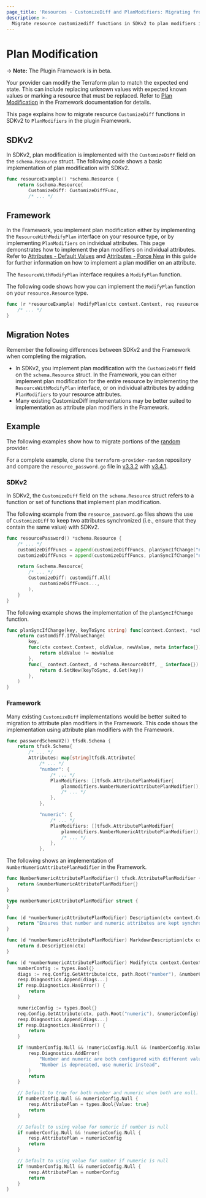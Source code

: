 ```yaml
---
page_title: 'Resources - CustomizeDiff and PlanModifiers: Migrating from SDKv2 to the Framework'
description: >-
  Migrate resource customizediff functions in SDKv2 to plan modifiers in the plugin Framework.
---
```


# Plan Modification

-> **Note:** The Plugin Framework is in beta.

Your provider can modify the Terraform plan to match the expected end state. This can include replacing unknown values
with expected known values or marking a resource that must be replaced. Refer to
[Plan Modification](/plugin/framework/resources/plan-modification) in the Framework documentation for details.

This page explains how to migrate resource `CustomizeDiff` functions in SDKv2 to `PlanModifiers` in the plugin
Framework.

## SDKv2
In SDKv2, plan modification is implemented with the `CustomizeDiff` field on the `schema.Resource` struct. The following
code shows a basic implementation of plan modification with SDKv2.

```go
func resourceExample() *schema.Resource {
    return &schema.Resource{
        CustomizeDiff: CustomizeDiffFunc,
        /* ... */
```

## Framework

In the Framework, you implement plan modification either by implementing the  `ResourceWithModifyPlan` interface on your
resource type, or by implementing `PlanModifiers` on individual attributes. This page demonstrates how to implement the
plan modifiers on individual attributes. Refer to
[Attributes - Default Values](/plugin/framework/migrating/attributes#default-values) and
[Attributes - Force New](/plugin/framework/migrating/attributes#force-new) in this guide for further information on how
to implement a plan modifier on an attribute.

The `ResourceWithModifyPlan` interface requires a `ModifyPlan` function.

The following code shows how you can implement the `ModifyPlan` function on your `resource.Resource` type.

```go
func (r *resourceExample) ModifyPlan(ctx context.Context, req resource.ModifyPlanRequest, resp *resource.ModifyPlanResponse) {
    /* ... */
}
```
## Migration Notes
Remember the following differences between SDKv2 and the Framework when completing the migration.

- In SDKv2, you implement plan modification with the `CustomizeDiff` field on the `schema.Resource` struct. In the
Framework, you can either implement plan modification for the entire resource by implementing the
`ResourceWithModifyPlan` interface, or on individual attributes by adding `PlanModifiers` to your resource attributes.
- Many existing CustomizeDiff implementations may be better suited to implementation as attribute plan modifiers in the
Framework.

## Example

The following examples show how to migrate portions of the
[random](https://github.com/hashicorp/terraform-provider-random) provider.

For a complete example, clone the
`terraform-provider-random` repository and compare the `resource_password.go` file in
[v3.3.2](https://github.com/hashicorp/terraform-provider-random/blob/v3.3.2/internal/provider/resource_password.go)
with [v3.4.1](https://github.com/hashicorp/terraform-provider-random/blob/v3.4.1/internal/provider/resource_password.go).

### SDKv2

In SDKv2, the `CustomizeDiff` field on the `schema.Resource` struct refers to a function or set of functions that
implement plan modification.

The following example from the `resource_password.go` files shows the use of `CustomizeDiff` to keep two attributes
synchronized (i.e., ensure that they contain the same value) with SDKv2.

```go
func resourcePassword() *schema.Resource {
    /* ... */
    customizeDiffFuncs = append(customizeDiffFuncs, planSyncIfChange("number", "numeric"))
    customizeDiffFuncs = append(customizeDiffFuncs, planSyncIfChange("numeric", "number"))

    return &schema.Resource{
        /* ... */
        CustomizeDiff: customdiff.All(
            customizeDiffFuncs...,
        ),
    }
}
```

The following example shows the implementation of the `planSyncIfChange` function.

```go
func planSyncIfChange(key, keyToSync string) func(context.Context, *schema.ResourceDiff, interface{}) error {
    return customdiff.IfValueChange(
        key,
        func(ctx context.Context, oldValue, newValue, meta interface{}) bool {
            return oldValue != newValue
        },
        func(_ context.Context, d *schema.ResourceDiff, _ interface{}) error {
            return d.SetNew(keyToSync, d.Get(key))
        },
    )
}
```

### Framework

Many existing `CustomizeDiff` implementations would be better suited to migration to attribute plan modifiers in the
Framework. This code shows the implementation using attribute plan modifiers with the Framework.

```go
func passwordSchemaV2() tfsdk.Schema {
    return tfsdk.Schema{
        /* ... */
        Attributes: map[string]tfsdk.Attribute{
            /* ... */
            "number": {
                /* ... */
                PlanModifiers: []tfsdk.AttributePlanModifier{
                    planmodifiers.NumberNumericAttributePlanModifier(),
                    /* ... */
                },
            },

            "numeric": {
                /* ... */
                PlanModifiers: []tfsdk.AttributePlanModifier{
                    planmodifiers.NumberNumericAttributePlanModifier(),
                    /* ... */
                },
            },
```

The following shows an implementation of `NumberNumericAttributePlanModifier` in the Framework.

```go
func NumberNumericAttributePlanModifier() tfsdk.AttributePlanModifier {
    return &numberNumericAttributePlanModifier{}
}

type numberNumericAttributePlanModifier struct {
}

func (d *numberNumericAttributePlanModifier) Description(ctx context.Context) string {
    return "Ensures that number and numeric attributes are kept synchronised."
}

func (d *numberNumericAttributePlanModifier) MarkdownDescription(ctx context.Context) string {
    return d.Description(ctx)
}

func (d *numberNumericAttributePlanModifier) Modify(ctx context.Context, req tfsdk.ModifyAttributePlanRequest, resp *tfsdk.ModifyAttributePlanResponse) {
    numberConfig := types.Bool{}
    diags := req.Config.GetAttribute(ctx, path.Root("number"), &numberConfig)
    resp.Diagnostics.Append(diags...)
    if resp.Diagnostics.HasError() {
        return
    }

    numericConfig := types.Bool{}
    req.Config.GetAttribute(ctx, path.Root("numeric"), &numericConfig)
    resp.Diagnostics.Append(diags...)
    if resp.Diagnostics.HasError() {
        return
    }

	if !numberConfig.Null && !numericConfig.Null && (numberConfig.Value != numericConfig.Value) {
		resp.Diagnostics.AddError(
			"Number and numeric are both configured with different values",
			"Number is deprecated, use numeric instead",
		)
		return
	}

    // Default to true for both number and numeric when both are null.
    if numberConfig.Null && numericConfig.Null {
        resp.AttributePlan = types.Bool{Value: true}
        return
    }

    // Default to using value for numeric if number is null
    if numberConfig.Null && !numericConfig.Null {
        resp.AttributePlan = numericConfig
        return
    }

    // Default to using value for number if numeric is null
    if !numberConfig.Null && numericConfig.Null {
        resp.AttributePlan = numberConfig
        return
    }
}
```
